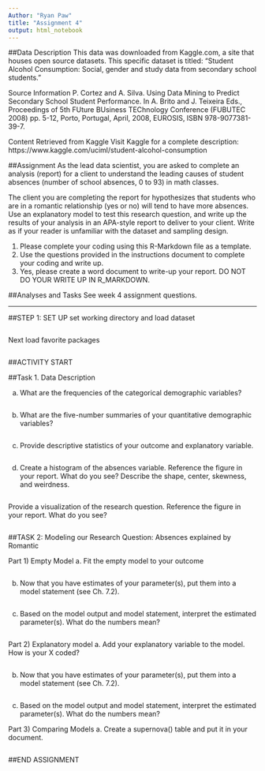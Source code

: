 ```yaml
---
Author: "Ryan Paw"
title: "Assignment 4"
output: html_notebook
---
```


##Data Description
This data was downloaded from Kaggle.com, a site that houses open source datasets. This specific dataset is titled: “Student Alcohol Consumption: Social, gender and study data from secondary school students.”

Source Information
P. Cortez and A. Silva. Using Data Mining to Predict Secondary School Student Performance. In A. Brito and J. Teixeira Eds., Proceedings of 5th FUture BUsiness TEChnology Conference (FUBUTEC 2008) pp. 5-12, Porto, Portugal, April, 2008, EUROSIS, ISBN 978-9077381-39-7.

Content Retrieved from Kaggle
Visit Kaggle for a complete description: https://www.kaggle.com/uciml/student-alcohol-consumption

##Assignment
As the lead data scientist, you are asked to complete an analysis (report) for a client to understand the leading causes of student absences (number of school absences, 0 to 93) in math classes.

The client you are completing the report for hypothesizes that students who are in a romantic relationship (yes or no) will tend to have more absences. Use an explanatory model to test this research question, and write up the results of your analysis in an APA-style report to deliver to your client. Write as if your reader is unfamiliar with the dataset and sampling design.

1. Please complete your coding using this R-Markdown file as a template.
2. Use the questions provided in the instructions document to complete your coding and write up.
2. Yes, please create a word document to write-up your report. DO NOT DO YOUR WRITE UP IN R_MARKDOWN.

##Analyses and Tasks
See week 4 assignment questions.

----------------------------------------------------------
##STEP 1: SET UP
set working directory and load dataset
```r
```
Next load favorite packages
```r

```

##ACTIVITY START

##Task 1. Data Description


a. What are the frequencies of the categorical demographic variables?
```r
```
b. What are the five-number summaries of your quantitative demographic variables?
```r

```
c. Provide descriptive statistics of your outcome and explanatory variable.
```r

```
d. Create a histogram of the absences variable. Reference the figure in your report. What do you see? Describe the shape, center, skewness, and weirdness.
```r

```
Provide a visualization of the research question. Reference the figure in your report. What do you see?
```r

```
##TASK 2: Modeling our Research Question: Absences explained by Romantic

Part 1) Empty Model
a. Fit the empty model to your outcome
```r
```
b. Now that you have estimates of your parameter(s), put them into a model statement (see Ch. 7.2).
```r

```
c. Based on the model output and model statement, interpret the estimated parameter(s). What do the numbers mean?
```r

```
Part 2) Explanatory model
a. Add your explanatory variable to the model. How is your X coded?
```r
```
b. Now that you have estimates of your parameter(s), put them into a model statement (see Ch. 7.2).
```r
```
c. Based on the model output and model statement, interpret the estimated parameter(s). What do the numbers mean?


Part 3) Comparing Models
a. Create a supernova() table and put it in your document.
```r
```


##END ASSIGNMENT